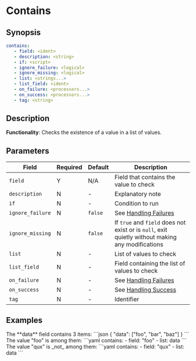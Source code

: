 # Contains

## Synopsis

```yaml {2}
contains:
   - field: <ident>
   - description: <string>
   - if: <script>
   - ignore_failure: <logical>
   - ignore_missing: <logical>
   - list: <strings...>
   - list_field: <ident>
   - on_failure: <processors...>
   - on_success: <processors...>
   - tag: <string>
```

## Description

**Functionality**: Checks the existence of a value in a list of values.

## Parameters

|Field|Required|Default|Description|
|---|---|---|---|
|`field`|Y|N/A|Field that contains the value to check|
|`description`|N|-|Explanatory note|
|`if`|N|-|Condition to run|
|`ignore_failure`|N|`false`|See [Handling Failures](../handling-failures.mdx)|
|`ignore_missing`|N|`false`|If `true` and `field` does not exist or is `null`, exit quietly without making any modifications|
|`list`|N|-|List of values to check|
|`list_field`|N|-|Field containing the list of values to check|
|`on_failure`|N|-|See [Handling Failures](../handling-failures.mdx)|
|`on_success`|N|-|See [Handling Success](../handling-success.mdx)|
|`tag`|N|-|Identifier|

## Examples

<ExampleTable>
   <Description>
   The **data** field contains 3 items:
   </Description>
   <SampleCode>
   ```json
   {
      "data": ["foo", "bar", "baz"]
   }
   ```
   </SampleCode>
   <Description>
   The value "foo" is among them:
   </Description>
   <SampleCode>
      ```yaml
   contains:
      - field: "foo"
      - list: data
   ```
   </SampleCode>

   <Description>
   The value "qux" is _not_ among them:
   </Description>
   <SampleCode>
      ```yaml
   contains:
      - field: "qux"
      - list: data
   ```
   </SampleCode>
</ExampleTable>
